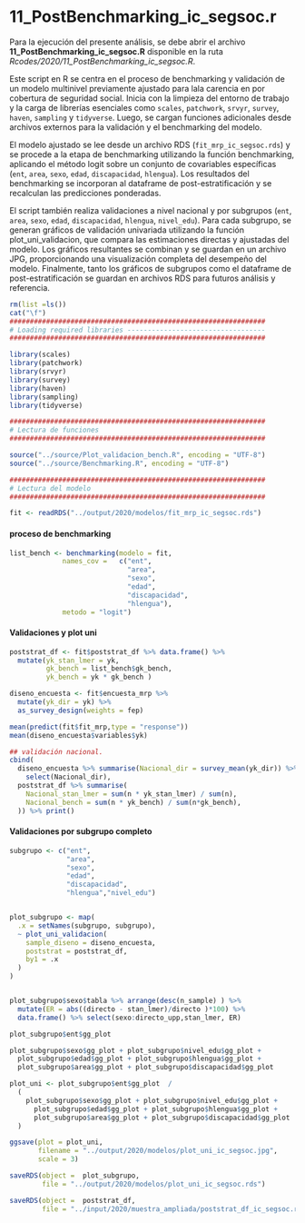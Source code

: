 # 11_PostBenchmarking_ic_segsoc.r

Para la ejecución del presente análisis, se debe abrir el archivo **11_PostBenchmarking_ic_segsoc.R** disponible en la ruta *Rcodes/2020/11_PostBenchmarking_ic_segsoc.R*.

Este script en R se centra en el proceso de benchmarking y validación de un modelo multinivel previamente ajustado para lala carencia en por cobertura de seguridad social. Inicia con la limpieza del entorno de trabajo y la carga de librerías esenciales como `scales`, `patchwork`, `srvyr`, `survey`, `haven`, `sampling` y `tidyverse`. Luego, se cargan funciones adicionales desde archivos externos para la validación y el benchmarking del modelo.

El modelo ajustado se lee desde un archivo RDS (`fit_mrp_ic_segsoc.rds`) y se procede a la etapa de benchmarking utilizando la función benchmarking, aplicando el método logit sobre un conjunto de covariables específicas (`ent`, `area`, `sexo`, `edad`, `discapacidad`, `hlengua`). Los resultados del benchmarking se incorporan al dataframe de post-estratificación y se recalculan las predicciones ponderadas.

El script también realiza validaciones a nivel nacional y por subgrupos (`ent`, `area`, `sexo`, `edad`, `discapacidad`, `hlengua`, `nivel_edu`). Para cada subgrupo, se generan gráficos de validación univariada utilizando la función plot_uni_validacion, que compara las estimaciones directas y ajustadas del modelo. Los gráficos resultantes se combinan y se guardan en un archivo JPG, proporcionando una visualización completa del desempeño del modelo. Finalmente, tanto los gráficos de subgrupos como el dataframe de post-estratificación se guardan en archivos RDS para futuros análisis y referencia.

```r
rm(list =ls())
cat("\f")
###############################################################
# Loading required libraries ----------------------------------
###############################################################

library(scales)
library(patchwork)
library(srvyr)
library(survey)
library(haven)
library(sampling)
library(tidyverse)

###############################################################
# Lectura de funciones 
###############################################################

source("../source/Plot_validacion_bench.R", encoding = "UTF-8")
source("../source/Benchmarking.R", encoding = "UTF-8")

###############################################################
# Lectura del modelo 
###############################################################

fit <- readRDS("../output/2020/modelos/fit_mrp_ic_segsoc.rds")
```

#### proceso de benchmarking{-}

```r
list_bench <- benchmarking(modelo = fit,
             names_cov =   c("ent",
                             "area",
                             "sexo",
                             "edad",
                             "discapacidad",
                             "hlengua"),                      
             metodo = "logit")
```

#### Validaciones y plot uni{-}

```r
poststrat_df <- fit$poststrat_df %>% data.frame() %>%  
  mutate(yk_stan_lmer = yk,
         gk_bench = list_bench$gk_bench,
         yk_bench = yk * gk_bench )

diseno_encuesta <- fit$encuesta_mrp %>% 
  mutate(yk_dir = yk) %>% 
  as_survey_design(weights = fep)

mean(predict(fit$fit_mrp,type = "response"))
mean(diseno_encuesta$variables$yk)

## validación nacional.
cbind(
  diseno_encuesta %>% summarise(Nacional_dir = survey_mean(yk_dir)) %>% 
    select(Nacional_dir),
  poststrat_df %>% summarise(
    Nacional_stan_lmer = sum(n * yk_stan_lmer) / sum(n),
    Nacional_bench = sum(n * yk_bench) / sum(n*gk_bench),
  )) %>% print()
```

#### Validaciones por subgrupo completo {-}

```r

subgrupo <- c("ent",
              "area",
              "sexo",
              "edad",
              "discapacidad",
              "hlengua","nivel_edu")


plot_subgrupo <- map(
  .x = setNames(subgrupo, subgrupo),
  ~ plot_uni_validacion(
    sample_diseno = diseno_encuesta,
    poststrat = poststrat_df,
    by1 = .x
  )
)


plot_subgrupo$sexo$tabla %>% arrange(desc(n_sample) ) %>%
  mutate(ER = abs((directo - stan_lmer)/directo )*100) %>%
  data.frame() %>% select(sexo:directo_upp,stan_lmer, ER)

plot_subgrupo$ent$gg_plot

plot_subgrupo$sexo$gg_plot + plot_subgrupo$nivel_edu$gg_plot +
  plot_subgrupo$edad$gg_plot + plot_subgrupo$hlengua$gg_plot +
  plot_subgrupo$area$gg_plot + plot_subgrupo$discapacidad$gg_plot  

plot_uni <- plot_subgrupo$ent$gg_plot  /
  (
    plot_subgrupo$sexo$gg_plot + plot_subgrupo$nivel_edu$gg_plot +
      plot_subgrupo$edad$gg_plot + plot_subgrupo$hlengua$gg_plot +
      plot_subgrupo$area$gg_plot + plot_subgrupo$discapacidad$gg_plot
  )

ggsave(plot = plot_uni,
       filename = "../output/2020/modelos/plot_uni_ic_segsoc.jpg",
       scale = 3)

saveRDS(object =  plot_subgrupo,
        file = "../output/2020/modelos/plot_uni_ic_segsoc.rds")

saveRDS(object =  poststrat_df,
        file = "../input/2020/muestra_ampliada/poststrat_df_ic_segsoc.rds")
```